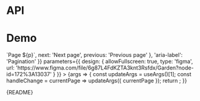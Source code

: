 
<Meta title="Packages/Pagination/OffsetPagination" component={OffsetPagination} />

# API

<ArgsTable />

# Demo

<Canvas>
  <Story
    name="OffsetPagination"
    args={{
      currentPage: 1,
      totalPages: 11,
      labels: {
        gap: 'Ellipsis indicating non-visible pages',
        page: p => `Page ${p}`,
        next: 'Next page',
        previous: 'Previous page'
      },
      'aria-label': 'Pagination'
    }}
    parameters={{
      design: {
        allowFullscreen: true,
        type: 'figma',
        url: 'https://www.figma.com/file/6g87L4FdKZTA3knt3Rsfdx/Garden?node-id=172%3A13037'
      }
    }}
  >
    {args => {
      const updateArgs = useArgs()[1];
      const handleChange = currentPage => updateArgs({ currentPage });
      return <OffsetPagination {...args} onChange={handleChange} />;
    }}
  </Story>
</Canvas>

<Markdown>{README}</Markdown>
